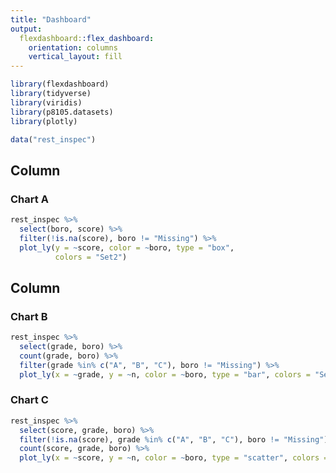 ```yaml
---
title: "Dashboard"
output: 
  flexdashboard::flex_dashboard:
    orientation: columns
    vertical_layout: fill
---
```


```r
library(flexdashboard)
library(tidyverse)
library(viridis)
library(p8105.datasets)
library(plotly)
```

```r
data("rest_inspec")
```


Column {data-width=650}
-----------------------------------------------------------------------

### Chart A

```r
rest_inspec %>% 
  select(boro, score) %>%
  filter(!is.na(score), boro != "Missing") %>% 
  plot_ly(y = ~score, color = ~boro, type = "box",
          colors = "Set2")
```

Column {data-width=350}
-----------------------------------------------------------------------

### Chart B

```r
rest_inspec %>% 
  select(grade, boro) %>% 
  count(grade, boro) %>% 
  filter(grade %in% c("A", "B", "C"), boro != "Missing") %>% 
  plot_ly(x = ~grade, y = ~n, color = ~boro, type = "bar", colors = "Set2")
```

### Chart C

```r
rest_inspec %>% 
  select(score, grade, boro) %>% 
  filter(!is.na(score), grade %in% c("A", "B", "C"), boro != "Missing") %>% 
  count(score, grade, boro) %>% 
  plot_ly(x = ~score, y = ~n, color = ~boro, type = "scatter", colors = "Set2")
```
